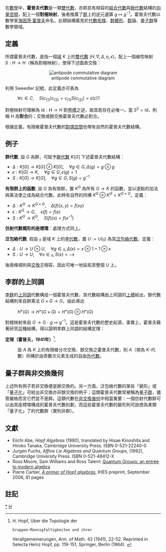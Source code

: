 在[[數學|數學]]中，'''霍普夫代數'''是一類[[雙代數|雙代數]]，亦即具有相容的[[結合代數|結合代數]]與[[餘代數|餘代數]]結構的[[向量空間|向量空間]]，配上一個'''對極映射'''，後者推廣了[[群|群]]上的逆元運算 <math>g \mapsto g^{-1}</math>。霍普夫代數以數學家[[海因茨·霍普夫|海因茨·霍普夫]]命名，此類結構廣見於[[代數拓撲|代數拓撲]]、[[群概形|群概形]]、[[群|群]]論、[[量子群|量子群]]等數學領域。

== 定義 ==
所謂霍普夫代數，是指一個[[域_(數學)|域]] <math>K</math> 上的[[雙代數|雙代數]] <math>(H, \nabla, \Delta, \eta, \epsilon)</math>，配上一個線性映射 <math>S: H \to H</math>（稱為對極映射），使得下述圖表交換：

<div style="text-align: center;">
[[File:Hopf_algebra.svg|antipode commutative diagram]]
</div>

利用 Sweedler 記號，此定義亦可表為
: <math>\forall c \in C, \quad S(c_{(1)})c_{(2)}=c_{(1)}S(c_{(2)})=\epsilon(c)1</math>

對極映射可理解為 <math>\mathrm{id}: H \to H</math> 對[[卷積|卷積]]之逆，故其若存在必唯一。當 <math>S^2 = \mathrm{id}</math>，則稱 <math>H</math> 為'''對合'''的；交換或餘交換霍普夫代數必對合。

根據定義，有限維霍普夫代數的[[對偶空間|對偶空間]]也帶有自然的霍普夫代數結構。

== 例子 ==
'''群代數'''. 設 <math>G</math> 為群，可賦予[[群代數|群代數]] <math>K[G]</math> 下述霍普夫代數結構：
* <math>\Delta: K[G] \to K[G] \otimes K[G], \quad \forall g \in G, \Delta(g) = g \otimes g</math>
* <math>\epsilon: K[G] \to K, \quad \forall g \in G, \epsilon(g)=1</math>
* <math>S: K[G] \to K[G], \quad \forall g \in G, S(g) = g^{-1}</math>

'''有限群上的函數'''. 設 <math>G</math> 為有限群，置 <math>K^G</math> 為所有 <math>G \to K</math> 的函數，並以逐點的加法與乘法使之成為結合代數。此時有自然的同構 <math>K^G \otimes K^G = K^{G \times G}</math>。定義：
* <math>\Delta: K^G \to K^{G \times G}, \quad \Delta(f)(x,y) = f(xy)</math>
* <math>\epsilon: K^G \to G, \quad \epsilon(f)=f(e)</math>
* <math>S: K^G \to K^G, \quad S(f)(x) = f(x^{-1})</math>

'''仿射代數概形的座標環'''：處理方式同上。

'''泛包絡代數'''. 假設 <math>\mathfrak{g}</math> 是域 <math>K</math> 上的[[李代數|李代數]]，置 <math>U := U(\mathfrak{g})</math> 為其[[泛包絡代數|泛包絡代數]]，定義：
* <math>\Delta: U \to U \otimes U, \quad \forall g \in \mathfrak{g}, \Delta(x) = x \otimes 1 + 1 \otimes x</math>
* <math>S: U \to U, \quad \forall x \in \mathfrak{g}, S(x)=-x</math>
後兩條規則與[[交換子|交換子]]相容，因此可唯一地延拓至整個 <math>U</math> 上。

== 李群的上同調 ==
[[李群|李群]]的[[上同調|上同調]]代數構成一個霍普夫代數，其代數結構由上同調的[[上積|上積]]給出，餘代數結構則來自群乘法 <math>G \times G \to G</math>，由此導出
: <math>H^\bullet(G) \to H^\bullet(G \times G) = H^\bullet(G) \otimes H^\bullet(G)</math>

對極映射來自 <math>G \to G: g \mapsto g^{-1}</math>。這是霍普夫代數的歷史起源，事實上，霍普夫藉著研究這種結構，得以證明李群上同調的結構定理：

'''定理（霍普夫，1941年）'''<ref> H. Hopf, Uber die Topologie der
 Gruppen-Mannigfaltigkeiten und ihrer 
Verallgemeinerungen, Ann. of Math. 42 (1941), 22-52. Reprinted in Selecta Heinz Hopf, pp. 119-151, Springer, Berlin (1964). {{MathSciNet | id = 4784}}</ref>.
: 設 <math>A</math> 為 <math>K</math> 上的有限維分次交換、餘交換之霍普夫代數，則 <math>A</math>（視為 <math>K</math>-代數）同構於由奇數次元素生成的自由[[外代數|外代數]]。

== 量子群與非交換幾何 ==
{{Main|量子群}}
上述所有例子若非交換便是餘交換的。另一方面，泛包絡代數的某些「變形」或「[[量子化|量子化]]」可給出非交換亦非餘交換的例子；這類霍普夫代數常被稱為[[量子群|量子群]]，儘管嚴格而言它們並不是群。這類代數在[[非交換幾何|非交換幾何]]中相當重要：一個仿射代數群可以由其座標環構成的霍普夫代數刻劃，而這些霍普夫代數的變形則可設想為某類「量子化」了的代數群（實則非群）。

== 文獻 ==
* Eiichi Abe, ''Hopf Algebras'' (1980), translated by Hisae Kinoshita and Hiroko Tanaka, Cambridge University Press. ISBN 0-521-22240-0
* Jurgen Fuchs, ''Affine Lie Algebras and Quantum Groups'', (1992), Cambridge University Press. ISBN 0-521-48412-X
* Ross Moore, Sam Williams and Ross Talent: [https://web.archive.org/web/20050825034431/http://www-texdev.ics.mq.edu.au/Quantum/Quantum.ps Quantum Groups: an entrée to modern algebra]
* Pierre Cartier, [https://web.archive.org/web/20070926233755/http://www.ihes.fr/PREPRINTS/2006/M/M-06-40.pdf ''A primer of Hopf algebras''], IHES preprint, September 2006, 81 pages

== 註記 ==

<references />

[[Category:霍普夫代數|*]]
[[Category:表示论|H]]